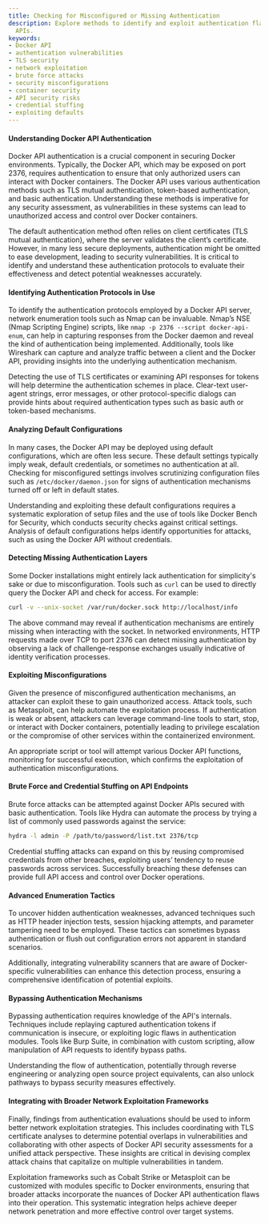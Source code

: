 ```yaml
---
title: Checking for Misconfigured or Missing Authentication
description: Explore methods to identify and exploit authentication flaws in Docker
  APIs.
keywords:
- Docker API
- authentication vulnerabilities
- TLS security
- network exploitation
- brute force attacks
- security misconfigurations
- container security
- API security risks
- credential stuffing
- exploiting defaults
---
```


#### Understanding Docker API Authentication

Docker API authentication is a crucial component in securing Docker environments. Typically, the Docker API, which may be exposed on port 2376, requires authentication to ensure that only authorized users can interact with Docker containers. The Docker API uses various authentication methods such as TLS mutual authentication, token-based authentication, and basic authentication. Understanding these methods is imperative for any security assessment, as vulnerabilities in these systems can lead to unauthorized access and control over Docker containers.

The default authentication method often relies on client certificates (TLS mutual authentication), where the server validates the client’s certificate. However, in many less secure deployments, authentication might be omitted to ease development, leading to security vulnerabilities. It is critical to identify and understand these authentication protocols to evaluate their effectiveness and detect potential weaknesses accurately.

#### Identifying Authentication Protocols in Use

To identify the authentication protocols employed by a Docker API server, network enumeration tools such as Nmap can be invaluable. Nmap’s NSE (Nmap Scripting Engine) scripts, like `nmap -p 2376 --script docker-api-enum`, can help in capturing responses from the Docker daemon and reveal the kind of authentication being implemented. Additionally, tools like Wireshark can capture and analyze traffic between a client and the Docker API, providing insights into the underlying authentication mechanism.

Detecting the use of TLS certificates or examining API responses for tokens will help determine the authentication schemes in place. Clear-text user-agent strings, error messages, or other protocol-specific dialogs can provide hints about required authentication types such as basic auth or token-based mechanisms.

#### Analyzing Default Configurations

In many cases, the Docker API may be deployed using default configurations, which are often less secure. These default settings typically imply weak, default credentials, or sometimes no authentication at all. Checking for misconfigured settings involves scrutinizing configuration files such as `/etc/docker/daemon.json` for signs of authentication mechanisms turned off or left in default states.

Understanding and exploiting these default configurations requires a systematic exploration of setup files and the use of tools like Docker Bench for Security, which conducts security checks against critical settings. Analysis of default configurations helps identify opportunities for attacks, such as using the Docker API without credentials.

#### Detecting Missing Authentication Layers

Some Docker installations might entirely lack authentication for simplicity's sake or due to misconfiguration. Tools such as `curl` can be used to directly query the Docker API and check for access. For example:

```bash
curl -v --unix-socket /var/run/docker.sock http://localhost/info
```

The above command may reveal if authentication mechanisms are entirely missing when interacting with the socket. In networked environments, HTTP requests made over TCP to port 2376 can detect missing authentication by observing a lack of challenge-response exchanges usually indicative of identity verification processes.

#### Exploiting Misconfigurations

Given the presence of misconfigured authentication mechanisms, an attacker can exploit these to gain unauthorized access. Attack tools, such as Metasploit, can help automate the exploitation process. If authentication is weak or absent, attackers can leverage command-line tools to start, stop, or interact with Docker containers, potentially leading to privilege escalation or the compromise of other services within the containerized environment.

An appropriate script or tool will attempt various Docker API functions, monitoring for successful execution, which confirms the exploitation of authentication misconfigurations.

#### Brute Force and Credential Stuffing on API Endpoints

Brute force attacks can be attempted against Docker APIs secured with basic authentication. Tools like Hydra can automate the process by trying a list of commonly used passwords against the service:

```bash
hydra -l admin -P /path/to/password/list.txt 2376/tcp
```

Credential stuffing attacks can expand on this by reusing compromised credentials from other breaches, exploiting users’ tendency to reuse passwords across services. Successfully breaching these defenses can provide full API access and control over Docker operations.

#### Advanced Enumeration Tactics

To uncover hidden authentication weaknesses, advanced techniques such as HTTP header injection tests, session hijacking attempts, and parameter tampering need to be employed. These tactics can sometimes bypass authentication or flush out configuration errors not apparent in standard scenarios.

Additionally, integrating vulnerability scanners that are aware of Docker-specific vulnerabilities can enhance this detection process, ensuring a comprehensive identification of potential exploits.

#### Bypassing Authentication Mechanisms

Bypassing authentication requires knowledge of the API's internals. Techniques include replaying captured authentication tokens if communication is insecure, or exploiting logic flaws in authentication modules. Tools like Burp Suite, in combination with custom scripting, allow manipulation of API requests to identify bypass paths.

Understanding the flow of authentication, potentially through reverse engineering or analyzing open source project equivalents, can also unlock pathways to bypass security measures effectively.

#### Integrating with Broader Network Exploitation Frameworks

Finally, findings from authentication evaluations should be used to inform better network exploitation strategies. This includes coordinating with TLS certificate analyses to determine potential overlaps in vulnerabilities and collaborating with other aspects of Docker API security assessments for a unified attack perspective. These insights are critical in devising complex attack chains that capitalize on multiple vulnerabilities in tandem. 

Exploitation frameworks such as Cobalt Strike or Metasploit can be customized with modules specific to Docker environments, ensuring that broader attacks incorporate the nuances of Docker API authentication flaws into their operation. This systematic integration helps achieve deeper network penetration and more effective control over target systems.